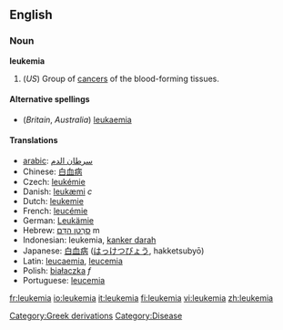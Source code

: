 ==English==
=== Noun ===
'''leukemia'''

# (''US'') Group of [[cancer]]s of the blood-forming tissues.

==== Alternative spellings ====
*(''Britain'', ''Australia'') [[leukaemia]]

==== Translations ====
*[[arabic]]:  [[سرطان الدم]]
*Chinese: [[白血病]]
*Czech: [[leukémie]]
*Danish: [[leukæmi]] ''c''
*Dutch: [[leukemie]]
*French: [[leucémie]]
*German: [[Leukämie]]
*Hebrew: [[סרטן הדם|סַרְטַן הַדָּם]] m
*Indonesian: leukemia, [[kanker darah]]
*Japanese: [[白血病]] ([[はっけつびょう]], hakketsubyō)
*Latin: [[leucaemia]], [[leucemia]]
*Polish: [[białaczka]] ''f''
*Portuguese: [[leucemia]]

[[Category:Greek derivations]][[Category:Disease]]

[[fr:leukemia]]
[[io:leukemia]]
[[it:leukemia]]
[[fi:leukemia]]
[[vi:leukemia]]
[[zh:leukemia]]